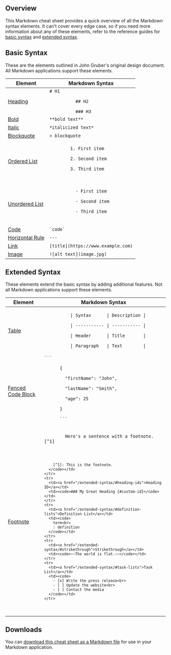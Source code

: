 
## Overview

This Markdown cheat sheet provides a quick overview of all the Markdown syntax elements. It can't cover every edge case, so if you need more information about any of these elements, refer to the reference guides for [basic syntax](/basic-syntax) and [extended syntax](/extended-syntax).

## Basic Syntax

These are the elements outlined in John Gruber's original design document. All Markdown applications support these elements.

<table class="table table-bordered">
  <thead class="thead-light">
    <tr>
      <th>Element</th>
      <th>Markdown Syntax</th>
    </tr>
  </thead>
  <tbody>
    <tr>
      <td><a href="/basic-syntax/#headings">Heading</a></td>
      <td><code># H1<br>
          ## H2<br>
          ### H3</code></td>
    </tr>
    <tr>
      <td><a href="/basic-syntax/#bold">Bold</a></td>
      <td><code>**bold text**</code></td>
    </tr>
    <tr>
      <td><a href="/basic-syntax/#italic">Italic</a></td>
      <td><code>*italicized text*</code></td>
    </tr>
    <tr>
      <td><a href="/basic-syntax/#blockquotes-1">Blockquote</a></td>
      <td><code>> blockquote</code></td>
    </tr>
    <tr>
      <td><a href="/basic-syntax/#ordered-lists">Ordered List</a></td>
      <td><code>
        1. First item<br>
        2. Second item<br>
        3. Third item<br>
      </code></td>
    </tr>
    <tr>
      <td><a href="/basic-syntax/#unordered-lists">Unordered List</a></td>
      <td>
        <code>
          - First item<br>
          - Second item<br>
          - Third item<br>
        </code>
      </td>
    </tr>
    <tr>
      <td><a href="/basic-syntax/#code">Code</a></td>
      <td><code>`code`</code></td>
    </tr>
    <tr>
      <td><a href="/basic-syntax/#horizontal-rules">Horizontal Rule</a></td>
      <td><code>---</code></td>
    </tr>
    <tr>
      <td><a href="/basic-syntax/#links">Link</a></td>
      <td><code>[title](https://www.example.com)</code></td>
    </tr>
    <tr>
      <td><a href="/basic-syntax/#images-1">Image</a></td>
      <td><code>![alt text](image.jpg)</code></td>
    </tr>
  </tbody>
</table>

## Extended Syntax

These elements extend the basic syntax by adding additional features. Not all Markdown applications support these elements.

<table class="table table-bordered">
  <thead class="thead-light">
    <tr>
      <th>Element</th>
      <th>Markdown Syntax</th>
    </tr>
  </thead>
  <tbody>
    <tr>
      <td><a href="/extended-syntax/#tables">Table</a></td>
      <td><code>
          | Syntax      | Description |<br>
          | ----------- | ----------- |<br>
          | Header      | Title       |<br>
          | Paragraph   | Text        |
      </code></td>
    </tr>
    <tr>
      <td><a href="/extended-syntax/#fenced-code-blocks">Fenced Code Block</a></td>
      <td><code>```<br>
      {<br>
      &nbsp;&nbsp;"firstName": "John",<br>
      &nbsp;&nbsp;"lastName": "Smith",<br>
      &nbsp;&nbsp;"age": 25<br>
      }<br>
      ```
      </code></td>
    </tr>
    <tr>
      <td><a href="/extended-syntax/#footnotes">Footnote</a></td>
      <td><code>
        Here's a sentence with a footnote. [^1]<br><br>

        [^1]: This is the footnote.
      </code></td>
    </tr>
    <tr>
      <td><a href="/extended-syntax/#heading-ids">Heading ID</a></td>
      <td><code>### My Great Heading {#custom-id}</code></td>
    </tr>
    <tr>
      <td><a href="/extended-syntax/#definition-lists">Definition List</a></td>
      <td><code>
        term<br>
        : definition
      </code></td>
    </tr>
    <tr>
      <td><a href="/extended-syntax/#strikethrough">Strikethrough</a></td>
      <td><code>~~The world is flat.~~</code></td>
    </tr>
    <tr>
      <td><a href="/extended-syntax/#task-lists">Task List</a></td>
      <td><code>
        - [x] Write the press release<br>
        - [ ] Update the website<br>
        - [ ] Contact the media
      </code></td>
    </tr>
  </tbody>
</table>

## Downloads

You can <a href="/assets/markdown-cheat-sheet.md" download="markdown-cheat-sheet.md">download this cheat sheet as a Markdown file</a> for use in your Markdown application.
